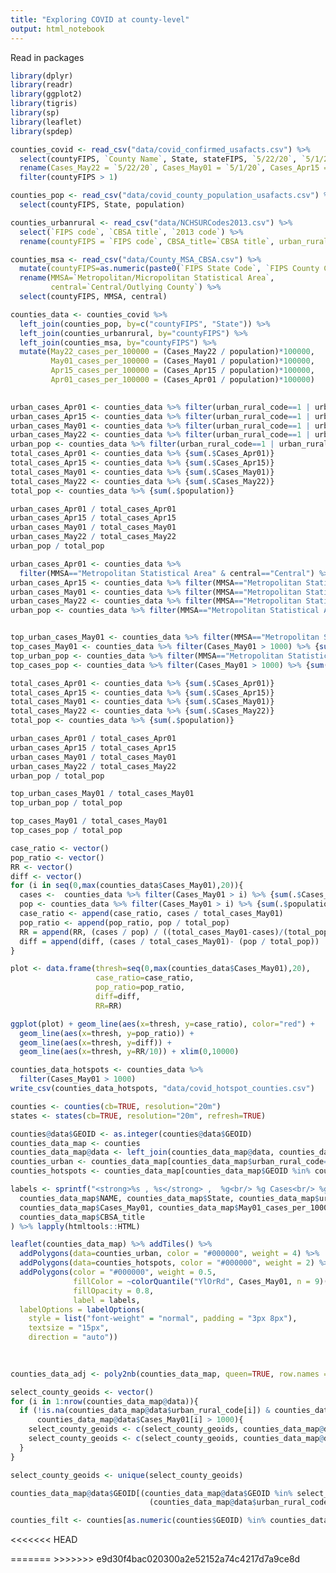 ```yaml
---
title: "Exploring COVID at county-level"
output: html_notebook
---
```


Read in packages
```r
library(dplyr)
library(readr)
library(ggplot2)
library(tigris)
library(sp)
library(leaflet)
library(spdep)
```


```r
counties_covid <- read_csv("data/covid_confirmed_usafacts.csv") %>% 
  select(countyFIPS, `County Name`, State, stateFIPS, `5/22/20`, `5/1/20`, `4/15/20`, `4/1/20`) %>%
  rename(Cases_May22 = `5/22/20`, Cases_May01 = `5/1/20`, Cases_Apr15 = `4/15/20`, Cases_Apr01 = `4/1/20`) %>% 
  filter(countyFIPS > 1)

counties_pop <- read_csv("data/covid_county_population_usafacts.csv") %>% 
  select(countyFIPS, State, population) 

counties_urbanrural <- read_csv("data/NCHSURCodes2013.csv") %>% 
  select(`FIPS code`, `CBSA title`, `2013 code`) %>%
  rename(countyFIPS = `FIPS code`, CBSA_title=`CBSA title`, urban_rural_code=`2013 code`)

counties_msa <- read_csv("data/County_MSA_CBSA.csv") %>% 
  mutate(countyFIPS=as.numeric(paste0(`FIPS State Code`, `FIPS County Code`))) %>%
  rename(MMSA=`Metropolitan/Micropolitan Statistical Area`,
         central=`Central/Outlying County`) %>%
  select(countyFIPS, MMSA, central)
```


```r
counties_data <- counties_covid %>% 
  left_join(counties_pop, by=c("countyFIPS", "State")) %>% 
  left_join(counties_urbanrural, by="countyFIPS") %>%
  left_join(counties_msa, by="countyFIPS") %>%
  mutate(May22_cases_per_100000 = (Cases_May22 / population)*100000,
         May01_cases_per_100000 = (Cases_May01 / population)*100000,
         Apr15_cases_per_100000 = (Cases_Apr15 / population)*100000,
         Apr01_cases_per_100000 = (Cases_Apr01 / population)*100000)
  
```

```r
urban_cases_Apr01 <- counties_data %>% filter(urban_rural_code==1 | urban_rural_code==2) %>% {sum(.$Cases_Apr01)}
urban_cases_Apr15 <- counties_data %>% filter(urban_rural_code==1 | urban_rural_code==2) %>% {sum(.$Cases_Apr15)}
urban_cases_May01 <- counties_data %>% filter(urban_rural_code==1 | urban_rural_code==2) %>% {sum(.$Cases_May01)}
urban_cases_May22 <- counties_data %>% filter(urban_rural_code==1 | urban_rural_code==2) %>% {sum(.$Cases_May22)}
urban_pop <- counties_data %>% filter(urban_rural_code==1 | urban_rural_code==2) %>% {sum(.$population)}
total_cases_Apr01 <- counties_data %>% {sum(.$Cases_Apr01)}
total_cases_Apr15 <- counties_data %>% {sum(.$Cases_Apr15)}
total_cases_May01 <- counties_data %>% {sum(.$Cases_May01)}
total_cases_May22 <- counties_data %>% {sum(.$Cases_May22)}
total_pop <- counties_data %>% {sum(.$population)}

urban_cases_Apr01 / total_cases_Apr01
urban_cases_Apr15 / total_cases_Apr15
urban_cases_May01 / total_cases_May01
urban_cases_May22 / total_cases_May22
urban_pop / total_pop
```


```r
urban_cases_Apr01 <- counties_data %>% 
  filter(MMSA=="Metropolitan Statistical Area" & central=="Central") %>% {sum(.$Cases_Apr01)}
urban_cases_Apr15 <- counties_data %>% filter(MMSA=="Metropolitan Statistical Area" & central=="Central") %>% {sum(.$Cases_Apr15)}
urban_cases_May01 <- counties_data %>% filter(MMSA=="Metropolitan Statistical Area" & central=="Central") %>% {sum(.$Cases_May01)}
urban_cases_May22 <- counties_data %>% filter(MMSA=="Metropolitan Statistical Area" & central=="Central") %>% {sum(.$Cases_May22)}
urban_pop <- counties_data %>% filter(MMSA=="Metropolitan Statistical Area" & central=="Central") %>% {sum(.$population)}


top_urban_cases_May01 <- counties_data %>% filter(MMSA=="Metropolitan Statistical Area" & central=="Central" & Cases_May01 > 1000) %>% {sum(.$Cases_May01)}
top_cases_May01 <- counties_data %>% filter(Cases_May01 > 1000) %>% {sum(.$Cases_May01)}
top_urban_pop <- counties_data %>% filter(MMSA=="Metropolitan Statistical Area" & central=="Central" & Cases_May01 > 1000) %>% {sum(.$population)}
top_cases_pop <- counties_data %>% filter(Cases_May01 > 1000) %>% {sum(.$population)}

total_cases_Apr01 <- counties_data %>% {sum(.$Cases_Apr01)}
total_cases_Apr15 <- counties_data %>% {sum(.$Cases_Apr15)}
total_cases_May01 <- counties_data %>% {sum(.$Cases_May01)}
total_cases_May22 <- counties_data %>% {sum(.$Cases_May22)}
total_pop <- counties_data %>% {sum(.$population)}

urban_cases_Apr01 / total_cases_Apr01
urban_cases_Apr15 / total_cases_Apr15
urban_cases_May01 / total_cases_May01
urban_cases_May22 / total_cases_May22
urban_pop / total_pop

top_urban_cases_May01 / total_cases_May01
top_urban_pop / total_pop

top_cases_May01 / total_cases_May01
top_cases_pop / total_pop

```

```r
case_ratio <- vector()
pop_ratio <- vector()
RR <- vector()
diff <- vector()
for (i in seq(0,max(counties_data$Cases_May01),20)){
  cases <-  counties_data %>% filter(Cases_May01 > i) %>% {sum(.$Cases_May01)}
  pop <- counties_data %>% filter(Cases_May01 > i) %>% {sum(.$population)}
  case_ratio <- append(case_ratio, cases / total_cases_May01)
  pop_ratio <- append(pop_ratio, pop / total_pop)
  RR = append(RR, (cases / pop) / ((total_cases_May01-cases)/(total_pop-pop)))
  diff = append(diff, (cases / total_cases_May01)- (pop / total_pop))
}
```

```r
plot <- data.frame(thresh=seq(0,max(counties_data$Cases_May01),20),
                   case_ratio=case_ratio, 
                   pop_ratio=pop_ratio,
                   diff=diff,
                   RR=RR)

ggplot(plot) + geom_line(aes(x=thresh, y=case_ratio), color="red") +
  geom_line(aes(x=thresh, y=pop_ratio)) + 
  geom_line(aes(x=thresh, y=diff)) + 
  geom_line(aes(x=thresh, y=RR/10)) + xlim(0,10000)

```

```r
counties_data_hotspots <- counties_data %>%
  filter(Cases_May01 > 1000) 
write_csv(counties_data_hotspots, "data/covid_hotspot_counties.csv")
```



```r
counties <- counties(cb=TRUE, resolution="20m")
states <- states(cb=TRUE, resolution="20m", refresh=TRUE)
```

```r
counties@data$GEOID <- as.integer(counties@data$GEOID)
counties_data_map <- counties
counties_data_map@data <- left_join(counties_data_map@data, counties_data, by=c("GEOID"="countyFIPS"))
counties_urban <- counties_data_map[counties_data_map$urban_rural_code==1 & !is.na(counties_data_map$urban_rural_code),]
counties_hotspots <- counties_data_map[counties_data_map$GEOID %in% counties_data_hotspots$countyFIPS,]
```

```r
labels <- sprintf("<strong>%s , %s</strong> ,  %g<br/> %g Cases<br/> %g per 100k<br/> %s",
  counties_data_map$NAME, counties_data_map$State, counties_data_map$urban_rural_code,
  counties_data_map$Cases_May01, counties_data_map$May01_cases_per_100000,
  counties_data_map$CBSA_title
) %>% lapply(htmltools::HTML)

leaflet(counties_data_map) %>% addTiles() %>%
  addPolygons(data=counties_urban, color = "#000000", weight = 4) %>%
  addPolygons(data=counties_hotspots, color = "#000000", weight = 2) %>%
  addPolygons(color = "#000000", weight = 0.5, 
              fillColor = ~colorQuantile("YlOrRd", Cases_May01, n = 9)(Cases_May01),
              fillOpacity = 0.8,
              label = labels,
  labelOptions = labelOptions(
    style = list("font-weight" = "normal", padding = "3px 8px"),
    textsize = "15px",
    direction = "auto")) 
  
  
```

```r
counties_data_adj <- poly2nb(counties_data_map, queen=TRUE, row.names = as.character(counties_data_map$GEOID))

```

```r
select_county_geoids <- vector()
for (i in 1:nrow(counties_data_map@data)){
  if (!is.na(counties_data_map@data$urban_rural_code[i]) & counties_data_map@data$urban_rural_code[i]==1 &
      counties_data_map@data$Cases_May01[i] > 1000){
    select_county_geoids <- c(select_county_geoids, counties_data_map@data$GEOID[i])
    select_county_geoids <- c(select_county_geoids, counties_data_map@data$GEOID[counties_data_adj[[i]]])
  }
}

select_county_geoids <- unique(select_county_geoids)

counties_data_map@data$GEOID[(counties_data_map@data$GEOID %in% select_county_geoids) & 
                               (counties_data_map@data$urban_rural_code <=2) ]
```

```r
counties_filt <- counties[as.numeric(counties$GEOID) %in% counties_data_hotspots$countyFIPS,]
```
<<<<<<< HEAD

=======
>>>>>>> e9d30f4bac020300a2e52152a74c4217d7a9ce8d
